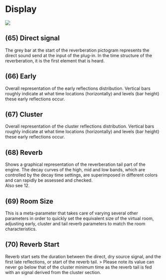 # Display

![](https://media.githubusercontent.com/media/FLUX-SE/doc_images/main/Plugins/ircam-spat/spat_14.jpg)

## (65) Direct signal
The grey bar at the start of the reverberation pictogram represents the direct sound send at the input of the plug-in. 
In the time structure of the reverberation, it is the first element that is heard.


## (66) Early
Overall representation of the early reflections distribution. Vertical bars roughly indicate at what time locations 
(horizontally) and levels (bar height) these early reflections occur.


## (67) Cluster
Overall representation of the cluster reflections distribution. Vertical bars roughly indicate at what time locations 
(horizontally) and levels (bar height) these early reflections occur.


## (68) Reverb
Shows a graphical representation of the reverberation tail part of the engine. The decay curves of the high, mid and low
bands, which are controlled by the decay time settings, are superimposed in different colors and can rapidly be assessed
and checked.  
Also see 12.


## (69) Room Size
This is a meta-parameter that takes care of varying several other parameters in order to quickly set the equivalent size of
the virtual room, adjusting early, cluster and tail reverb parameters to match the room characteristics.


## (70) Reverb Start
Reverb start sets the duration between the direct, dry source signal, and the first late reflections, or start of the reverb tail.
> Please note its value can never go below that of the cluster minimum time as the reverb tail is fed with an signal derived
from the cluster section.

